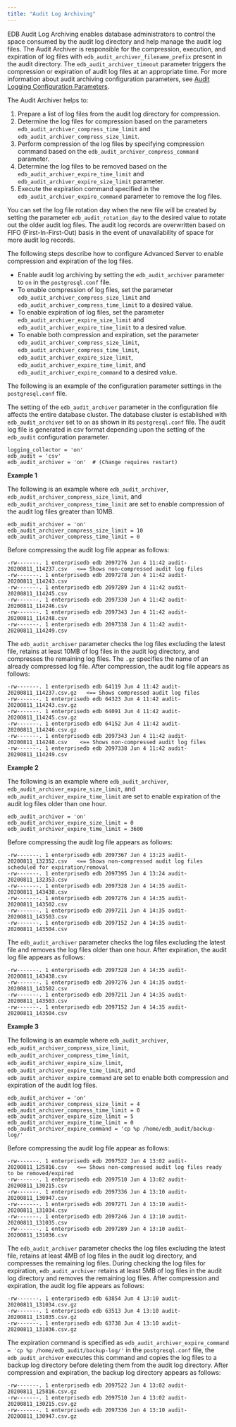 ```yaml
---
title: "Audit Log Archiving"
---
```


<div id="audit_log_archiving" class="registered_link"></div>

EDB Audit Log Archiving enables database administrators to control the space consumed by the audit log directory and help manage the audit log files. The Audit Archiver is responsible for the compression, execution, and expiration of log files with `edb_audit_archiver_filename_prefix` present in the audit directory. The `edb_audit_archiver_timeout` parameter triggers the compression or expiration of audit log files at an appropriate time. For more information about audit archiving configuration parameters, see [Audit Logging Configuration Parameters](01_audit_logging_configuration_parameters).

The Audit Archiver helps to:

1. Prepare a list of log files from the audit log directory for compression.
2. Determine the log files for compression based on the parameters `edb_audit_archiver_compress_time_limit` and `edb_audit_archiver_compress_size_limit`. 
3. Perform compression of the log files by specifying compression command based on the `edb_audit_archiver_compress_command` parameter.
4. Determine the log files to be removed based on the `edb_audit_archiver_expire_time_limit` and `edb_audit_archiver_expire_size_limit` parameter. 
5. Execute the expiration command specified in the `edb_audit_archiver_expire_command` parameter to remove the log files.

You can set the log file rotation day when the new file will be created by setting the parameter `edb_audit_rotation_day` to the desired value to rotate out the older audit log files. The audit log records are overwritten based on FIFO (First-In-First-Out) basis in the event of unavailability of space for more audit log records.

The following steps describe how to configure Advanced Server to enable compression and expiration of the log files.

-  Enable audit log archiving by setting the `edb_audit_archiver` parameter to `on` in the `postgresql.conf` file.
-  To enable compression of log files, set the parameter `edb_audit_archiver_compress_size_limit` and `edb_audit_archiver_compress_time_limit` to a desired value.
-  To enable expiration of log files, set the parameter `edb_audit_archiver_expire_size_limit` and `edb_audit_archiver_expire_time_limit` to a desired value. 
-  To enable both compression and expiration, set the parameter `edb_audit_archiver_compress_size_limit`, `edb_audit_archiver_compress_time_limit`, `edb_audit_archiver_expire_size_limit`, `edb_audit_archiver_expire_time_limit`, and `edb_audit_archiver_expire_command` to a desired value.

The following is an example of the configuration parameter settings in the `postgresql.conf` file.

The setting of the `edb_audit_archiver` parameter in the configuration file affects the entire database cluster. The database cluster is established with `edb_audit_archiver` set to `on` as shown in its `postgresql.conf` file. The audit log file is generated in csv format depending upon the setting of the `edb_audit` configuration parameter.

```text
logging_collector = 'on'
edb_audit = 'csv'
edb_audit_archiver = 'on'  # (Change requires restart)
```

**Example 1**

The following is an example where `edb_audit_archiver`, `edb_audit_archiver_compress_size_limit`, and `edb_audit_archiver_compress_time_limit` are set to enable compression of the audit log files greater than 10MB.

```text
edb_audit_archiver = 'on'
edb_audit_archiver_compress_size_limit = 10
edb_audit_archiver_compress_time_limit = 0
```

Before compressing the audit log file appear as follows:

```text
-rw-------. 1 enterprisedb edb 2097276 Jun 4 11:42 audit-20200811_114237.csv   <== Shows non-compressed audit log files 
-rw-------. 1 enterprisedb edb 2097278 Jun 4 11:42 audit-20200811_114243.csv
-rw-------. 1 enterprisedb edb 2097289 Jun 4 11:42 audit-20200811_114245.csv
-rw-------. 1 enterprisedb edb 2097330 Jun 4 11:42 audit-20200811_114246.csv
-rw-------. 1 enterprisedb edb 2097343 Jun 4 11:42 audit-20200811_114248.csv
-rw-------. 1 enterprisedb edb 2097338 Jun 4 11:42 audit-20200811_114249.csv
```

The `edb_audit_archiver` parameter checks the log files excluding the latest file, retains at least 10MB of log files in the audit log directory, and compresses the remaining log files. The `.gz` specifies the name of an already compressed log file. After compression, the audit log file appears as follows:

```text
-rw-------. 1 enterprisedb edb 64119 Jun 4 11:42 audit-20200811_114237.csv.gz   <== Shows compressed audit log files 
-rw-------. 1 enterprisedb edb 64323 Jun 4 11:42 audit-20200811_114243.csv.gz
-rw-------. 1 enterprisedb edb 64091 Jun 4 11:42 audit-20200811_114245.csv.gz
-rw-------. 1 enterprisedb edb 64152 Jun 4 11:42 audit-20200811_114246.csv.gz      
-rw-------. 1 enterprisedb edb 2097343 Jun 4 11:42 audit-20200811_114248.csv    <== Shows non-compressed audit log files 
-rw-------. 1 enterprisedb edb 2097338 Jun 4 11:42 audit-20200811_114249.csv
```

**Example 2**

The following is an example where `edb_audit_archiver`, `edb_audit_archiver_expire_size_limit`, and `edb_audit_archiver_expire_time_limit` are set to enable expiration of the audit log files older than one hour.

```text
edb_audit_archiver = 'on'
edb_audit_archiver_expire_size_limit = 0
edb_audit_archiver_expire_time_limit = 3600
```

Before compressing the audit log file appears as follows:

```text
-rw-------. 1 enterprisedb edb 2097367 Jun 4 13:23 audit-20200811_132352.csv   <== Shows non-compressed audit log files scheduled for expiration/removal
-rw-------. 1 enterprisedb edb 2097395 Jun 4 13:24 audit-20200811_132353.csv
-rw-------. 1 enterprisedb edb 2097328 Jun 4 14:35 audit-20200811_143438.csv
-rw-------. 1 enterprisedb edb 2097276 Jun 4 14:35 audit-20200811_143502.csv
-rw-------. 1 enterprisedb edb 2097211 Jun 4 14:35 audit-20200811_143503.csv
-rw-------. 1 enterprisedb edb 2097152 Jun 4 14:35 audit-20200811_143504.csv
```

The `edb_audit_archiver` parameter checks the log files excluding the latest file and removes the log files older than one hour. After expiration, the audit log file appears as follows:

```text
-rw-------. 1 enterprisedb edb 2097328 Jun 4 14:35 audit-20200811_143438.csv
-rw-------. 1 enterprisedb edb 2097276 Jun 4 14:35 audit-20200811_143502.csv
-rw-------. 1 enterprisedb edb 2097211 Jun 4 14:35 audit-20200811_143503.csv
-rw-------. 1 enterprisedb edb 2097152 Jun 4 14:35 audit-20200811_143504.csv
```

**Example 3**

The following is an example where `edb_audit_archiver`, `edb_audit_archiver_compress_size_limit`, `edb_audit_archiver_compress_time_limit`, `edb_audit_archiver_expire_size_limit`, `edb_audit_archiver_expire_time_limit`, and `edb_audit_archiver_expire_command` are set to enable both compression and expiration of the audit log files.

```text
edb_audit_archiver = 'on'
edb_audit_archiver_compress_size_limit = 4
edb_audit_archiver_compress_time_limit = 0
edb_audit_archiver_expire_size_limit = 5
edb_audit_archiver_expire_time_limit = 0
edb_audit_archiver_expire_command = 'cp %p /home/edb_audit/backup-log/'
```

Before compressing the audit log file appear as follows:

```text
-rw-------. 1 enterprisedb edb 2097522 Jun 4 13:02 audit-20200811_125816.csv   <== Shows non-compressed audit log files ready to be removed/expired
-rw-------. 1 enterprisedb edb 2097510 Jun 4 13:02 audit-20200811_130215.csv
-rw-------. 1 enterprisedb edb 2097336 Jun 4 13:10 audit-20200811_130947.csv
-rw-------. 1 enterprisedb edb 2097271 Jun 4 13:10 audit-20200811_131034.csv
-rw-------. 1 enterprisedb edb 2097246 Jun 4 13:10 audit-20200811_131035.csv
-rw-------. 1 enterprisedb edb 2097289 Jun 4 13:10 audit-20200811_131036.csv
```

The `edb_audit_archiver` parameter checks the log files excluding the latest file, retains at least 4MB of log files in the audit log directory, and compresses the remaining log files. During checking the log files for expiration, `edb_audit_archiver` retains at least 5MB of log files in the audit log directory and removes the remaining log files. After compression and expiration, the audit log file appears as follows:

```text
-rw-------. 1 enterprisedb edb 63854 Jun 4 13:10 audit-20200811_131034.csv.gz
-rw-------. 1 enterprisedb edb 63513 Jun 4 13:10 audit-20200811_131035.csv.gz
-rw-------. 1 enterprisedb edb 63738 Jun 4 13:10 audit-20200811_131036.csv.gz
```

The expiration command is specified as `edb_audit_archiver_expire_command = 'cp %p /home/edb_audit/backup-log/'` in the `postgresql.conf` file, the `edb_audit_archiver` executes this command and copies the log files to a backup log directory before deleting them from the audit log directory. After compression and expiration, the backup log directory appears as follows:

```text
-rw-------. 1 enterprisedb edb 2097522 Jun 4 13:02 audit-20200811_125816.csv.gz
-rw-------. 1 enterprisedb edb 2097510 Jun 4 13:02 audit-20200811_130215.csv.gz
-rw-------. 1 enterprisedb edb 2097336 Jun 4 13:10 audit-20200811_130947.csv.gz
```